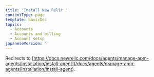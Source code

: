 ```yaml
---
title: 'Install New Relic '
contentType: page
template: basicDoc
topics:
  - Accounts
  - Accounts and billing
  - Account setup
japaneseVersion: ''
---
```


Redirects to [https://docs.newrelic.com/docs/agents/manage-apm-agents/installation/install-agent](/docs/agents/manage-apm-agents/installation/install-agent).
